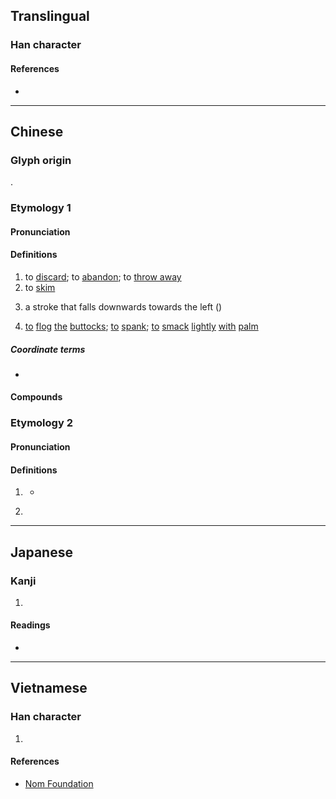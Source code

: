 {{character info}}
==Translingual==

===Han character===
{{Han char|rn=64|rad=手|as=11|sn=14|four=58040|canj=QFBK|ids=⿰扌敝}}

====References====
* {{Han ref|kx=0453.220|dkj=12678|dj=0803.050|hdz=31945.050|uh=6487|ud=25735|bh=BA4A|bd=47690}}

----

==Chinese==
===Glyph origin===
{{Han etym}}
{{Han compound|手|敝|c1=s|c2=p|t1=hand|ls=psc}}.

===Etymology 1===
{{zh-forms|alt=撆}}

====Pronunciation====
{{zh-pron
|m=piē,piě
|m_note=piē - "discard, abandon, skim, throw away"; piě - "left falling stroke"
|m-s=
|c=pit3
|c-t=
|g=piet6
|h=pfs=phiet;gd=piêd5
|j=
|mb=
|md=piék
|mn=phiat/qz,tw,xm:phoat
|mn_note=phiat - literary; phoat - vernacular
|mn-t=
|w=
|x=
|oc=y
|cat=v,n
}}

====Definitions====
{{zh-hanzi}}

# to [[discard]]; to [[abandon]]; to [[throw away]]
# to [[skim]]
# {{lb|zh|Chinese calligraphy}} a stroke that falls downwards towards the left ({{m|mul|㇒}})
# {{lb|zh|Hakka}} [[to]] [[flog]] [[the]] [[buttock]]s; [[to]] [[spank]]; [[to]] [[smack]] [[lightly]] [[with]] [[palm]]

=====Coordinate terms=====
* {{list:basic character strokes/zh}}

====Compounds====
{{zh-der|一撇|丟撇|乾撇下|假撇清|兩撇鬍|坡撇|左撇子|平撇|打撇|打水撇兒|披撇|拋撇|拿三撇四|撇下|撇假|撇呆打墮|撇呵|撇嘴|撇地|撇嵌|撇弔|撇強|撇打|撇抗|撇撒|撇杖兒|撇架子|撇棄|撇欠|撇油|撇油兒|撇清|撇演|撇漾|撇火石|撇然|撇罷|撇脫|撇蘭|撇賴|撇閃|撇開|撇除|撇風|撇齒拉嘴|擣虛撇抗|有撇斷|蘭葉撇|撇點|撇號|撇步|飄撇:phiau-phiat;Min Nan}}

{{zh-cat|Calligraphy}}

===Etymology 2===
{{zh-forms}}

====Pronunciation====
{{zh-pron
|h=gd=pêd5
|dial=n
|cat=part
}}

====Definitions====
{{zh-hanzi}}

# {{lb|zh|Hakka}} {{n-g|Used after a verb to indicate [[perfective aspect]] (action completion).}}
#: {{zh-x|食 撇|to eat '''up'''|tr=sed6 '''pêd5'''|H-MX}}
#* {{zh-x|𠊎 尋 撇 你 三 四 擺 都 尋 唔 到。|I '''have''' look'''ed''' for you three, four times but could not find you.|tr=ngai2 qim2 '''pêd5''' n2 sam1 xi4 bai3 du1 qim2 m2 dau3.|H-MX|ref='''2015''', {{lang|zh|温昌衍}} and {{lang|zh|王秋珺}} (editors), {{lang|zh|《客家方言》}}, page 132}}
# {{lb|zh|Hakka}} {{n-g|Normally followed by {{zh-l|了|tr=-}} to mark a state change.}}
#: {{zh-x|電腦 壞 撇 了。|The computer '''went''' wrong.|tr=tiên4 nau3 fai4 '''pêd5''' ê2.|H-MX}}

----

==Japanese==

===Kanji===
{{ja-kanji|grade=|rs=手12}}

# {{rfdef|ja|sort=手12}}

====Readings====
* {{ja-readings|on=[[へつ]] (hetsu), [[へち]] (hechi), [[へい]] (hei)|kun=[[ぬぐう]] (nuguu)}}

----

==Vietnamese==

===Han character===
{{vi-readings|rs=手12|reading=phét, phết, phệt, phiết}}

# {{rfdef|vi|sort=手12}}

====References====
* [http://nomfoundation.org/common/nom_details.php?codepoint=6487 Nom Foundation]